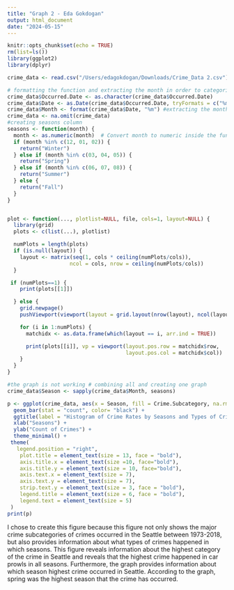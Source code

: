 ```yaml
---
title: "Graph 2 - Eda Gokdogan"
output: html_document
date: "2024-05-15"
---
```


```r
knitr::opts_chunk$set(echo = TRUE)
rm(list=ls())  
library(ggplot2)
library(dplyr)

crime_data <- read.csv("/Users/edagokdogan/Downloads/Crime_Data 2.csv")
```

```r
# formatting the function and extracting the month in order to categorize them as seasons 
crime_data$Occurred.Date <- as.character(crime_data$Occurred.Date)
crime_data$Date <- as.Date(crime_data$Occurred.Date, tryFormats = c("%m/%d/%Y"))
crime_data$Month <- format(crime_data$Date, "%m") #extracting the month so that we can categorize it by seasons
crime_data <- na.omit(crime_data)
#creating seasons column
seasons <- function(month) {
  month <- as.numeric(month)  # Convert month to numeric inside the function
  if (month %in% c(12, 01, 02)) {
    return("Winter")
  } else if (month %in% c(03, 04, 05)) {
    return("Spring")
  } else if (month %in% c(06, 07, 08)) {
    return("Summer")
  } else {
    return("Fall")
  }
}


plot <- function(..., plotlist=NULL, file, cols=1, layout=NULL) {
  library(grid)
  plots <- c(list(...), plotlist)

  numPlots = length(plots)
  if (is.null(layout)) {
    layout <- matrix(seq(1, cols * ceiling(numPlots/cols)),
                    ncol = cols, nrow = ceiling(numPlots/cols))
  }

 if (numPlots==1) {
    print(plots[[1]])

  } else {
    grid.newpage()
    pushViewport(viewport(layout = grid.layout(nrow(layout), ncol(layout))))

    for (i in 1:numPlots) {
      matchidx <- as.data.frame(which(layout == i, arr.ind = TRUE))

      print(plots[[i]], vp = viewport(layout.pos.row = matchidx$row,
                                      layout.pos.col = matchidx$col))
    }
  }
}

#the graph is not working # combining all and creating one graph  
crime_data$Season <- sapply(crime_data$Month, seasons)

p <- ggplot(crime_data, aes(x = Season, fill = Crime.Subcategory, na.rm=TRUE)) +
  geom_bar(stat = "count", color= "black") +
  ggtitle(label = "Histogram of Crime Rates by Seasons and Types of Crimes") + 
  xlab("Seasons") +
  ylab("Count of Crimes") +
  theme_minimal() + 
 theme(
   legend.position = "right",
    plot.title = element_text(size = 13, face = "bold"),
    axis.title.x = element_text(size =10, face="bold"),
    axis.title.y = element_text(size = 10, face="bold"),
    axis.text.x = element_text(size = 7),
    axis.text.y = element_text(size = 7),
    strip.text.y = element_text(size = 3, face = "bold"),
    legend.title = element_text(size = 6, face = "bold"),
    legend.text = element_text(size = 5)
 )
print(p)


```

 
  
I chose to create this figure because this figure not only shows the major crime subcategories of crimes occurred in the Seattle between 1973-2018, but also provides information about what types of crimes happened in which seasons. This figure reveals information about the highest category of the crime in Seattle  and reveals that the highest crime happened in car prowls in all seasons. Furthermore, the graph provides information about which season highest crime occurred in Seattle. According to the graph, spring was the highest season that the crime has occurred.
